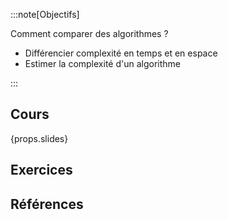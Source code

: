 :::note[Objectifs]

Comment comparer des algorithmes ?

- Différencier complexité en temps et en espace
- Estimer la complexité d'un algorithme

:::

## Cours

{props.slides}

## Exercices

## Références
